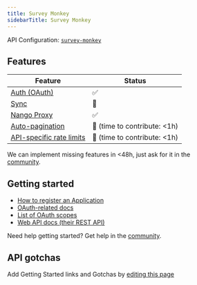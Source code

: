 ```yaml
---
title: Survey Monkey
sidebarTitle: Survey Monkey
---
```


API Configuration: [`survey-monkey`](https://nango.dev/providers.yaml)

## Features

| Feature                                                                          | Status                          |
| -------------------------------------------------------------------------------- | ------------------------------- |
| [Auth (OAuth)](/guides/oauth)                                                      | ✅                              |
| [Sync](/guides/sync)                                                              | 🚫                              |
| [Nango Proxy](/guides/proxy)                          | ✅   |
| [Auto-pagination](/nango-sync/configuration#auto-pagination)                     | 🚫 (time to contribute: &lt;1h) |
| [API-specific rate limits](/nango-sync/configuration#rate-limits-retry-policies) | 🚫 (time to contribute: &lt;1h) |

<Tip>We can implement missing features in &lt;48h, just ask for it in the [community](https://nango.dev/slack).</Tip>
## Getting started

-   [How to register an Application](https://developer.surveymonkey.com/api/v3/?ut_source=header#registering-an-app)
-   [OAuth-related docs](https://developer.surveymonkey.com/api/v3/?ut_source=header#authentication)
-   [List of OAuth scopes](https://developer.surveymonkey.com/api/v3/?ut_source=header#scopes)
-   [Web API docs (their REST API)](https://developer.surveymonkey.com/api/v3/?ut_source=header#api-endpoints)

<Tip>Need help getting started? Get help in the [community](https://nango.dev/slack).</Tip>

## API gotchas

<Note>Add Getting Started links and Gotchas by [editing this page](https://github.com/nangohq/nango/tree/master/docs-v2/integrations/all/survey-monkey.mdx)</Note>
